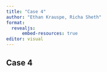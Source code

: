```yaml
---
title: "Case 4"
author: "Ethan Krauspe, Richa Sheth"
format: 
  revealjs:
      embed-resources: true
editor: visual
---
```


## Case 4

